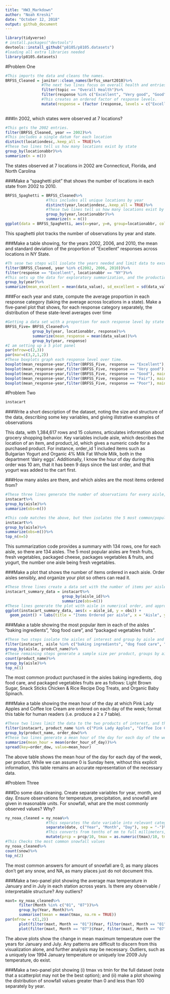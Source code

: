 ```yaml
---
title: "HW3_Markdown"
author: "Noah Kreski"
date: "October 12, 2018"
output: github_document
---
```

``` r
library(tidyverse)
# install.packages("devtools")
devtools::install_github("p8105/p8105.datasets")
#loading all extra libraries needed
library(p8105.datasets)
```

#Problem One

```r
#This imports the data and cleans the names.
BRFSS_Cleaned = janitor::clean_names(brfss_smart2010)%>%
                #The next two lines focus on overall health and entries with one of five relevant response levels.
                filter(topic == "Overall Health")%>%
                filter(response %in% c("Excellent", "Very good", "Good", "Fair", "Poor"))%>%
                #This creates an ordered factor of response levels.
                mutate(response = (factor (response, levels = c("Excellent", "Very good", "Good", "Fair", "Poor"))))
                
```

###In 2002, which states were observed at 7 locations?

```r
#This gets the 2002 entries.
filter(BRFSS_Cleaned, year == 2002)%>%
#This includes a single datum for each location
distinct(locationdesc,.keep_all = TRUE)%>%
#These two lines tell us how many locations exist by state
group_by(locationabbr)%>%
summarize(n = n())
```

The states observed at 7 locations in 2002 are Connecticut, Florida, and North Carolina

###Make a “spaghetti plot” that shows the number of locations in each state from 2002 to 2010.

```r

BRFSS_Spaghetti = BRFSS_Cleaned%>%
                  #This includes all unique locations by year
                  distinct(year,locationdesc,.keep_all = TRUE)%>%
                  #These two lines tell us how many locations exist by state and year
                  group_by(year,locationabbr)%>%
                  summarize(n = n())
ggplot(data = BRFSS_Spaghetti, aes(x=year, y=n, group=locationabbr, color = locationabbr)) + geom_line()
```

This spaghetti plot tracks the number of observations by year and state.

###Make a table showing, for the years 2002, 2006, and 2010, the mean and standard deviation of the proportion of “Excellent” responses across locations in NY State.
```r
#Th sese two steps will isolate the years needed and limit data to excellent responses across NY
filter(BRFSS_Cleaned, year %in% c(2002, 2006, 2010))%>%
filter(response == "Excellent", locationabbr == "NY")%>%
#This sets up the data for exploratory summarization, and the production of a mean and standard deviation
group_by(year)%>%
summarize(mean_excellent = mean(data_value), sd_excellent = sd(data_value))

```

###For each year and state, compute the average proportion in each response category (taking the average across locations in a state). Make a five-panel plot that shows, for each response category separately, the distribution of these state-level averages over time

```r
#Getting a data set with a proportion for each response level by state and year
BRFSS_Five= BRFSS_Cleaned%>%
            group_by(year, locationabbr, response)%>%
            summarize(mean_response = mean(data_value))%>%
            group_by(year, response)
#I am setting up a 5 plot panel
par(mfrow=c(2,3))
par(mar=c(3,2,1,2))
#These boxplots graph each response level over time.
boxplot(mean_response~year,filter(BRFSS_Five, response == "Excellent"), main = "Excellent")
boxplot(mean_response~year,filter(BRFSS_Five, response == "Very good"), main = "Very Good")
boxplot(mean_response~year,filter(BRFSS_Five, response == "Good"), main = "Good")
boxplot(mean_response~year,filter(BRFSS_Five, response == "Fair"), main = "Fair")
boxplot(mean_response~year,filter(BRFSS_Five, response == "Poor"), main = "Poor")
```

#Problem Two

```r
instacart
```

###Write a short description of the dataset, noting the size and structure of the data, describing some key variables, and giving illstrative examples of observations

This data, with 1,384,617 rows and 15 columns, articulates information about grocery shopping behavior. Key variables include aisle, which describes the location of an item, and product_id, which gives a numeric code for a purchased product. For instance, order_id 1 included items such as Bulgarian Yogurt and Organic 4% Milk Fat Whole Milk, both in the department 'dairy eggs'. Additionally, I know the hour of day during this order was 10 am, that it has been 9 days since the last order, and that yogurt was added to the cart first.

###How many aisles are there, and which aisles are the most items ordered from?
```r
#These three lines generate the number of observations for every aisle, and by extension, includes every aisle as a row. 
instacart%>%
group_by(aisle)%>%
summarize(obs=n())

#This code matches the above, but then isolates the 5 most common/popular aisles.
instacart%>%
group_by(aisle)%>%
summarize(obs=n())%>%
top_n(n=5)
```
This summarization code provides a summary with 134 rows, one for each aisle, so there are 134 aisles. The 5 most popular aisles are fresh fruits, fresh vegetables, packaged cheese, packages vegetables & fruits, and yogurt, the number one aisle being fresh vegetables.

###Make a plot that shows the number of items ordered in each aisle. Order aisles sensibly, and organize your plot so others can read it.
```r
#These three lines create a data set with the number of items per aisle, ready for plotting
instacart_summary_data = instacart%>%
                         group_by(aisle_id)%>%
                         summarize(obs=n())
#These lines generate the plot with aisle in numerical order, and appropriate labels
ggplot(instacart_summary_data, aes(x = aisle_id, y = obs)) + 
  geom_point() + labs(title = "Items Ordered per aisle", x = "Aisle", y = "Orders")
```

###Make a table showing the most popular item in each of the aisles “baking ingredients”, “dog food care”, and “packaged vegetables fruits”.

```r
#These two steps isolate the aisles of interest and group by aisle and product name for analyses
filter(instacart, aisle %in% c("baking ingredients", "dog food care", "packaged vegetables fruits"))%>%
group_by(aisle, product_name)%>%
#These remaining steps generate a sample size per product, groups by aisle, and generates the most common product in each category
count(product_name)%>%
group_by(aisle)%>%
top_n(1)
```
The most common product purchased in the aisles baking ingredients, dog food care, and packaged vegetables fruits are as follows: Light Brown Sugar, Snack Sticks Chicken & Rice Recipe Dog Treats, and Organic Baby Spinach.

###Make a table showing the mean hour of the day at which Pink Lady Apples and Coffee Ice Cream are ordered on each day of the week; format this table for human readers (i.e. produce a 2 x 7 table).

```r
#These two lines limit the data to the two products of interest, and then group by product and day of week
filter(instacart, product_name %in% c("Pink Lady Apples", "Coffee Ice Cream"))%>%
group_by(product_name, order_dow)%>%
#These two lines generate a mean hour of the day for each day of the week and product, before creating a more readable 2x7 table
summarize(mean_hour = mean(order_hour_of_day))%>%
spread(key=order_dow, value=mean_hour)
```
The above table shows the mean hour of the day for each day of the week, per product. While we can assume 0 is Sunday here, without this explicit information, this table remains an accurate representation of the necessary data.

#Problem Three

###Do some data cleaning. Create separate variables for year, month, and day. Ensure observations for temperature, precipitation, and snowfall are given in reasonable units. For snowfall, what are the most commonly observed values? Why?

```r
ny_noaa_cleaned = ny_noaa%>%
                  #This separates the date variable into relevant categories.
                  separate(date, c("Year", "Month", "Day"), sep = "-")%>%
                  #This converts from tenths of mm to full millimeters, and from tenths of degrees Celsius to full degrees.
                  mutate(prcp = prcp/10, tmax = as.numeric(tmax)/10, tmin = as.numeric(tmin)/10)
#This Checks the most common snowfall values
ny_noaa_cleaned%>%
count(snow)%>%
top_n(2)
```

The most common answers for amount of snowfall are 0, as many places don't get any snow, and NA, as many places just do not document this.

###Make a two-panel plot showing the average max temperature in January and in July in each station across years. Is there any observable / interpretable structure? Any outliers?

```r
maxt= ny_noaa_cleaned%>%
      filter(Month %in% c("01", "07"))%>%
      group_by(Year, Month)%>%
      summarise(tmean = mean(tmax, na.rm = TRUE))
par(mfrow = c(1,2))
      plot(filter(maxt, Month == "01")$Year, filter(maxt, Month == "01")$tmean, xlab = "Year", ylab = "tmax", main = "January")
      plot(filter(maxt, Month == "07")$Year, filter(maxt, Month == "07")$tmean, xlab = "Year", ylab = "tmax", main = "July")

```

The above plots show the change in mean maximum temperature over the years for January and July. Any patterns are difficult to discern from this visualization alone, and further analysis may be necessary. Outliers, such as a uniquely low 1994 January temperature or uniquely low 2009 July temperature, do exist.

###Make a two-panel plot showing (i) tmax vs tmin for the full dataset (note that a scatterplot may not be the best option); and (ii) make a plot showing the distribution of snowfall values greater than 0 and less than 100 separately by year.

```r



```
